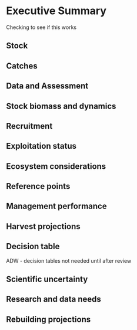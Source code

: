 # Executive Summary{-}

<!-- 
Note r4ss::table_exec_summary() will create the required tables. 
It currently makes them as csv files. 
sa4ss::es_table_tex will convert them to text files formatted as LaTeX tables if you prefer.
-->

Checking to see if this works \gls{s-tri}

## Stock{-}

## Catches{-}

## Data and Assessment{-}

## Stock biomass and dynamics{-}

## Recruitment{-}

## Exploitation status{-}

## Ecosystem considerations{-}

## Reference points{-}

## Management performance{-}

## Harvest projections{-}

## Decision table{-}

ADW - decision tables not needed until after review

## Scientific uncertainty{-}

## Research and data needs{-}

## Rebuilding projections{-}